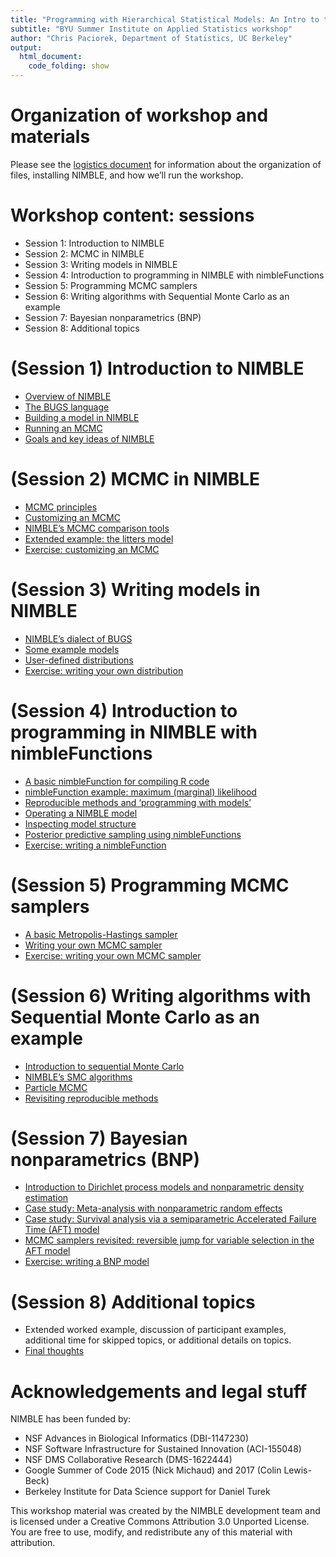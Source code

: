 ```yaml
---
title: "Programming with Hierarchical Statistical Models: An Intro to the BUGS-compatible NIMBLE system"
subtitle: "BYU Summer Institute on Applied Statistics workshop"
author: "Chris Paciorek, Department of Statistics, UC Berkeley"
output:
  html_document:
    code_folding: show
---
```


# Organization of workshop and materials

Please see the [logistics document](logistics_slides.html) for information about the organization of files, installing NIMBLE, and how we'll run the workshop.

# Workshop content: sessions

 - Session 1: Introduction to NIMBLE
 - Session 2: MCMC in NIMBLE
 - Session 3: Writing models in NIMBLE
 - Session 4: Introduction to programming in NIMBLE with nimbleFunctions
 - Session 5: Programming MCMC samplers
 - Session 6: Writing algorithms with Sequential Monte Carlo as an example
 - Session 7: Bayesian nonparametrics (BNP)
 - Session 8: Additional topics

# (Session 1) Introduction to NIMBLE

 - [Overview of NIMBLE](modules/nimble_background_slides.html)
 - [The BUGS language](modules/bugs_language_slides.html)
 - [Building a model in NIMBLE](modules/build_model_slides.html)
 - [Running an MCMC](modules/run_mcmc_slides.html) 
 - [Goals and key ideas of NIMBLE](modules/nimble_principles_slides.html)

# (Session 2) MCMC in NIMBLE

 - [MCMC principles](modules/mcmc_principles_slides.html)
 - [Customizing an MCMC](modules/customizing_mcmc_slides.html)
 - [NIMBLE's MCMC comparison tools](modules/compareMCMC_slides.html)
 - [Extended example: the litters model](modules/customizing_mcmc_extended_slides.html)
 - [Exercise: customizing an MCMC](modules/mcmc_exercises_slides.html)

# (Session 3) Writing models in NIMBLE

 - [NIMBLE's dialect of BUGS](modules/nimble_bugs.html)
 - [Some example models](modules/example_models_slides.html)
 - [User-defined distributions](modules/user_dist_slides.html) 
 - [Exercise: writing your own distribution](modules/user_dist_exercises_slides.html) 

# (Session 4) Introduction to programming in NIMBLE with nimbleFunctions

 - [A basic nimbleFunction for compiling R code](modules/compile_R_slides.html)
 - [nimbleFunction example: maximum (marginal) likelihood](modules/basic_nimbleFunction_slides.html) 
 - [Reproducible methods and 'programming with models'](modules/programming_with_models_slides.html)
 - [Operating a NIMBLE model](modules/operating_model_slides.html)
 - [Inspecting model structure](modules/model_structure_slides.html)
 - [Posterior predictive sampling using nimbleFunctions](modules/full_nimbleFunction_slides.html)
 - [Exercise: writing a nimbleFunction](modules/writing_nimbleFunctions_exercises_slides.html)

# (Session 5) Programming MCMC samplers

 - [A basic Metropolis-Hastings sampler](modules/nimbleFunction_samplers_slides.html)
 - [Writing your own MCMC sampler](modules/user_sampler_slides.html)
 - [Exercise: writing your own MCMC sampler](modules/user_sampler_exercises_slides.html)

# (Session 6) Writing algorithms with Sequential Monte Carlo as an example

 - [Introduction to sequential Monte Carlo](modules/smc_intro_slides.html)
 - [NIMBLE's SMC algorithms](modules/smc_nimble_slides.html)
 - [Particle MCMC](modules/particle_mcmc_slides.html)
 - [Revisiting reproducible methods](modules/reproducibility_revisited_slides.html)

# (Session 7) Bayesian nonparametrics (BNP)

 - [Introduction to Dirichlet process models and nonparametric density estimation](modules/bnp_intro_slides.html)
 - [Case study: Meta-analysis with nonparametric random effects](modules/meta_analysis_slides.html)
 - [Case study: Survival analysis via a semiparametric Accelerated Failure Time (AFT) model](modules/survival_analysis_slides.html)
 - [MCMC samplers revisited: reversible jump for variable selection in the AFT model](modules/reversible_jump_AFT_slides.html)
 - [Exercise: writing a BNP model](modules/bnp_exercises_slides.html)

# (Session 8) Additional topics
 - Extended worked example, discussion of participant examples, additional time for skipped topics, or additional details on topics.
 - [Final thoughts](modules/final_thoughts_slides.html)
 
# Acknowledgements and legal stuff

NIMBLE has been funded by:

 - NSF Advances in Biological Informatics (DBI-1147230)
 - NSF Software	Infrastructure for Sustained Innovation	(ACI-155048)
 - NSF DMS Collaborative Research (DMS-1622444)
 - Google Summer of Code 2015 (Nick Michaud) and 2017 (Colin Lewis-Beck)
 - Berkeley Institute for Data Science support for Daniel Turek

This workshop material was created by the NIMBLE development team and is licensed under a Creative Commons Attribution 3.0 Unported License. You are free to use, modify, and redistribute any of this material with attribution.

